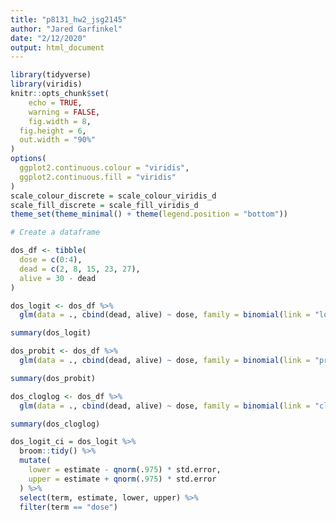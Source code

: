 ```yaml
---
title: "p8131_hw2_jsg2145"
author: "Jared Garfinkel"
date: "2/12/2020"
output: html_document
---
```


```r
library(tidyverse)
library(viridis)
knitr::opts_chunk$set(
	echo = TRUE,
	warning = FALSE,
	fig.width = 8, 
  fig.height = 6,
  out.width = "90%"
)
options(
  ggplot2.continuous.colour = "viridis",
  ggplot2.continuous.fill = "viridis"
)
scale_colour_discrete = scale_colour_viridis_d
scale_fill_discrete = scale_fill_viridis_d
theme_set(theme_minimal() + theme(legend.position = "bottom"))
```

```r
# Create a dataframe

dos_df <- tibble(
  dose = c(0:4),
  dead = c(2, 8, 15, 23, 27),
  alive = 30 - dead
)
```

```r
dos_logit <- dos_df %>% 
  glm(data = ., cbind(dead, alive) ~ dose, family = binomial(link = "logit"))

summary(dos_logit)
```

```r
dos_probit <- dos_df %>% 
  glm(data = ., cbind(dead, alive) ~ dose, family = binomial(link = "probit"))

summary(dos_probit)
```

```r
dos_cloglog <- dos_df %>% 
  glm(data = ., cbind(dead, alive) ~ dose, family = binomial(link = "cloglog"))

summary(dos_cloglog)
```
```r
dos_logit_ci = dos_logit %>% 
  broom::tidy() %>% 
  mutate(
    lower = estimate - qnorm(.975) * std.error,
    upper = estimate + qnorm(.975) * std.error
  ) %>% 
  select(term, estimate, lower, upper) %>% 
  filter(term == "dose")
```



